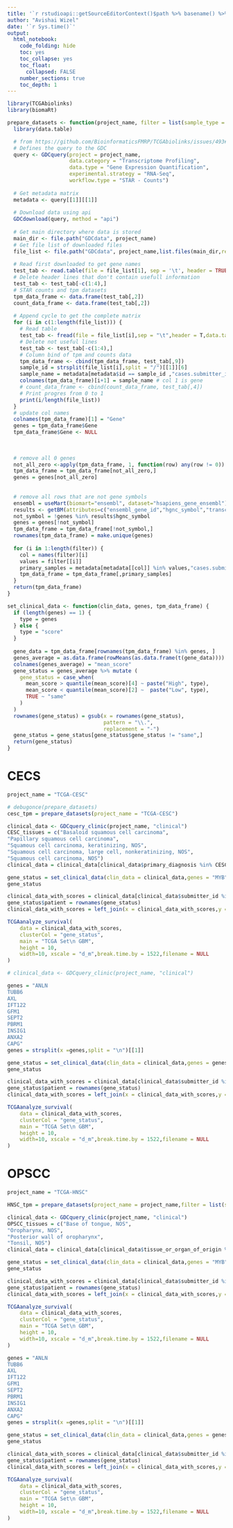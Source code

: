 ```yaml
---
title: '`r rstudioapi::getSourceEditorContext()$path %>% basename() %>% gsub(pattern = "\\.Rmd",replacement = "")`' 
author: "Avishai Wizel"
date: '`r Sys.time()`'
output: 
  html_notebook: 
    code_folding: hide
    toc: yes
    toc_collapse: yes
    toc_float: 
      collapsed: FALSE
    number_sections: true
    toc_depth: 1
---
```





```r
library(TCGAbiolinks)
library(biomaRt)
```

```r
prepare_datasets <- function(project_name, filter = list(sample_type = c("Primary Tumor"))) {
  library(data.table)

  # from https://github.com/BioinformaticsFMRP/TCGAbiolinks/issues/493#issuecomment-1083311661
  # Defines the query to the GDC
  query <- GDCquery(project = project_name,
                    data.category = "Transcriptome Profiling",
                    data.type = "Gene Expression Quantification",
                    experimental.strategy = "RNA-Seq",
                    workflow.type = "STAR - Counts")
  
  # Get metadata matrix
  metadata <- query[[1]][[1]]
  
  # Download data using api
  GDCdownload(query, method = "api")
  
  # Get main directory where data is stored
  main_dir <- file.path("GDCdata", project_name)
  # Get file list of downloaded files
  file_list <- file.path("GDCdata", project_name,list.files(main_dir,recursive = TRUE)) 
  
  # Read first downloaded to get gene names
  test_tab <- read.table(file = file_list[1], sep = '\t', header = TRUE)
  # Delete header lines that don't contain usefull information
  test_tab <- test_tab[-c(1:4),]
  # STAR counts and tpm datasets
  tpm_data_frame <- data.frame(test_tab[,2])
  count_data_frame <- data.frame(test_tab[,2])
  
  # Append cycle to get the complete matrix
  for (i in c(1:length(file_list))) {
    # Read table
    test_tab <- fread(file = file_list[i],sep = "\t",header = T,data.table = F)
    # Delete not useful lines
    test_tab <- test_tab[-c(1:4),]
    # Column bind of tpm and counts data
    tpm_data_frame <- cbind(tpm_data_frame, test_tab[,9])
    sample_id = strsplit(file_list[i],split = "/")[[1]][6]
    sample_name = metadata[metadata$id == sample_id ,"cases.submitter_id"]
    colnames(tpm_data_frame)[i+1] = sample_name # col 1 is gene
    # count_data_frame <- cbind(count_data_frame, test_tab[,4])
    # Print progres from 0 to 1
    print(i/length(file_list))
  }
  # update col names
  colnames(tpm_data_frame)[1] = "Gene"
  genes = tpm_data_frame$Gene
  tpm_data_frame$Gene <- NULL
  
  
  
  # remove all 0 genes
  not_all_zero <-apply(tpm_data_frame, 1, function(row) any(row != 0))
  tpm_data_frame = tpm_data_frame[not_all_zero,]
  genes = genes[not_all_zero]
  
  
  # remove all rows that are not gene symbols
  ensembl = useMart(biomart="ensembl", dataset="hsapiens_gene_ensembl")
  results <- getBM(attributes=c("ensembl_gene_id","hgnc_symbol","transcript_biotype"), mart=ensembl)
  not_symbol = !genes %in% results$hgnc_symbol
  genes = genes[!not_symbol]
  tpm_data_frame = tpm_data_frame[!not_symbol,]
  rownames(tpm_data_frame) = make.unique(genes) 
  
  for (i in 1:length(filter)) {
    col = names(filter)[i]
    values = filter[[i]]
    primary_samples = metadata[metadata[[col]] %in% values,"cases.submitter_id"]
    tpm_data_frame = tpm_data_frame[,primary_samples]
  }
  return(tpm_data_frame)
}

set_clinical_data <- function(clin_data, genes, tpm_data_frame) {
  if (length(genes) == 1) {
    type = genes
  } else {
    type = "score"
  }
  
  gene_data = tpm_data_frame[rownames(tpm_data_frame) %in% genes, ]
  genes_average = as.data.frame(rowMeans(as.data.frame(t(gene_data))))
  colnames(genes_average) = "mean_score"
  gene_status = genes_average %>% mutate (
    gene_status = case_when(
      mean_score > quantile(mean_score)[4] ~ paste("High", type),
      mean_score < quantile(mean_score)[2] ~  paste("Low", type),
      TRUE ~ "same"
    )
  )
  rownames(gene_status) = gsub(x = rownames(gene_status),
                               pattern = "\\.",
                               replacement = "-")
  gene_status = gene_status[gene_status$gene_status != "same",]
  return(gene_status)
}

```

# CECS
```r
project_name = "TCGA-CESC"
```

```r
# debugonce(prepare_datasets)
cesc_tpm = prepare_datasets(project_name = "TCGA-CESC")
```


```r
clinical_data <- GDCquery_clinic(project_name, "clinical")
CESC_tissues = c("Basaloid squamous cell carcinoma",
"Papillary squamous cell carcinoma",
"Squamous cell carcinoma, keratinizing, NOS",
"Squamous cell carcinoma, large cell, nonkeratinizing, NOS",
"Squamous cell carcinoma, NOS")
clinical_data = clinical_data[clinical_data$primary_diagnosis %in% CESC_tissues,]
```

```r
gene_status = set_clinical_data(clin_data = clinical_data,genes = "MYB",tpm_data_frame = cesc_tpm)
gene_status
```



```r
clinical_data_with_scores = clinical_data[clinical_data$submitter_id %in% rownames(gene_status),]
gene_status$patient = rownames(gene_status)
clinical_data_with_scores = left_join(x = clinical_data_with_scores,y = gene_status, by = c("submitter_id"="patient"))

TCGAanalyze_survival(
    data = clinical_data_with_scores,
    clusterCol = "gene_status",
    main = "TCGA Set\n GBM",
    height = 10,
    width=10, xscale = "d_m",break.time.by = 1522,filename = NULL
)
```

```r
# clinical_data <- GDCquery_clinic(project_name, "clinical")
```

```r
genes = "ANLN
TUBB6
AXL
IFT122
GFM1
SEPT2
PBRM1
INSIG1
ANXA2
CAPG"
genes = strsplit(x =genes,split = "\n")[[1]]

```

```r
gene_status = set_clinical_data(clin_data = clinical_data,genes = genes,tpm_data_frame = cesc_tpm)
gene_status
```



```r
clinical_data_with_scores = clinical_data[clinical_data$submitter_id %in% rownames(gene_status),]
gene_status$patient = rownames(gene_status)
clinical_data_with_scores = left_join(x = clinical_data_with_scores,y = gene_status, by = c("submitter_id"="patient"))

TCGAanalyze_survival(
    data = clinical_data_with_scores,
    clusterCol = "gene_status",
    main = "TCGA Set\n GBM",
    height = 10,
    width=10, xscale = "d_m",break.time.by = 1522,filename = NULL
)
```


# OPSCC

```r
project_name = "TCGA-HNSC"
```

```r
HNSC_tpm = prepare_datasets(project_name = project_name,filter = list(sample_type = c("Primary Tumor")))
```

```r
clinical_data <- GDCquery_clinic(project_name, "clinical")
OPSCC_tissues = c("Base of tongue, NOS",
"Oropharynx, NOS",
"Posterior wall of oropharynx",
"Tonsil, NOS")
clinical_data = clinical_data[clinical_data$tissue_or_organ_of_origin %in% OPSCC_tissues,]
```

```r
gene_status = set_clinical_data(clin_data = clinical_data,genes = "MYB",tpm_data_frame = HNSC_tpm)
gene_status
```





```r
clinical_data_with_scores = clinical_data[clinical_data$submitter_id %in% rownames(gene_status),]
gene_status$patient = rownames(gene_status)
clinical_data_with_scores = left_join(x = clinical_data_with_scores,y = gene_status, by = c("submitter_id"="patient"))

TCGAanalyze_survival(
    data = clinical_data_with_scores,
    clusterCol = "gene_status",
    main = "TCGA Set\n GBM",
    height = 10,
    width=10, xscale = "d_m",break.time.by = 1522,filename = NULL
)
```



```r
genes = "ANLN
TUBB6
AXL
IFT122
GFM1
SEPT2
PBRM1
INSIG1
ANXA2
CAPG"
genes = strsplit(x =genes,split = "\n")[[1]]

```

```r
gene_status = set_clinical_data(clin_data = clinical_data,genes = genes,tpm_data_frame = HNSC_tpm)
gene_status
```



```r
clinical_data_with_scores = clinical_data[clinical_data$submitter_id %in% rownames(gene_status),]
gene_status$patient = rownames(gene_status)
clinical_data_with_scores = left_join(x = clinical_data_with_scores,y = gene_status, by = c("submitter_id"="patient"))

TCGAanalyze_survival(
    data = clinical_data_with_scores,
    clusterCol = "gene_status",
    main = "TCGA Set\n GBM",
    height = 10,
    width=10, xscale = "d_m",break.time.by = 1522,filename = NULL
)
```

